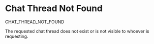 # Chat Thread Not Found

<Summary>CHAT_THREAD_NOT_FOUND</Summary>

The requested chat thread does not exist or is not visible to whoever is requesting.
